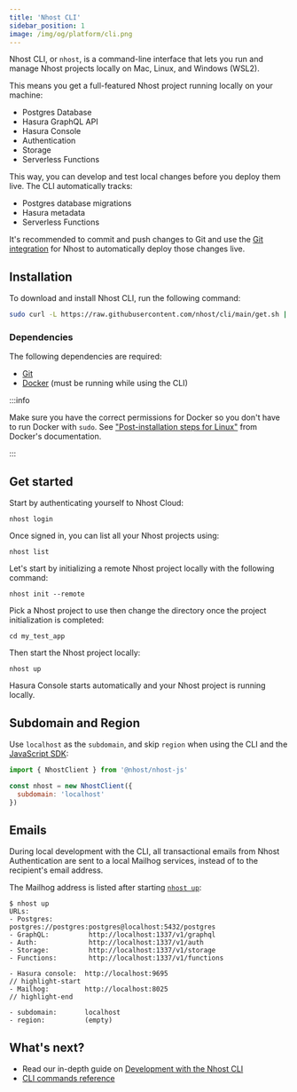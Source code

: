 ```yaml
---
title: 'Nhost CLI'
sidebar_position: 1
image: /img/og/platform/cli.png
---
```



Nhost CLI, or `nhost`, is a command-line interface that lets you run and manage Nhost projects locally on Mac, Linux, and Windows (WSL2).

This means you get a full-featured Nhost project running locally on your machine:

- Postgres Database
- Hasura GraphQL API
- Hasura Console
- Authentication
- Storage
- Serverless Functions

This way, you can develop and test local changes before you deploy them live. The CLI automatically tracks:

- Postgres database migrations
- Hasura metadata
- Serverless Functions

It's recommended to commit and push changes to Git and use the [Git integration](/platform/git) for Nhost to automatically deploy those changes live.

## Installation

To download and install Nhost CLI, run the following command:

```bash
sudo curl -L https://raw.githubusercontent.com/nhost/cli/main/get.sh | bash
```

### Dependencies

The following dependencies are required:

- [Git](https://git-scm.com/downloads)
- [Docker](https://www.docker.com/get-started) (must be running while using the CLI)

:::info

Make sure you have the correct permissions for Docker so you don't have to run Docker with `sudo`. See ["Post-installation steps for Linux"](https://docs.docker.com/engine/install/linux-postinstall/) from Docker's documentation.

:::

## Get started

Start by authenticating yourself to Nhost Cloud:

```
nhost login
```

Once signed in, you can list all your Nhost projects using:

```
nhost list
```

Let's start by initializing a remote Nhost project locally with the following command:

```
nhost init --remote
```

Pick a Nhost project to use then change the directory once the project initialization is completed:

```
cd my_test_app
```

Then start the Nhost project locally:

```
nhost up
```

Hasura Console starts automatically and your Nhost project is running locally.

## Subdomain and Region

Use `localhost` as the `subdomain`, and skip `region` when using the CLI and the [JavaScript SDK](/reference/javascript):

```js
import { NhostClient } from '@nhost/nhost-js'

const nhost = new NhostClient({
  subdomain: 'localhost'
})
```

## Emails

During local development with the CLI, all transactional emails from Nhost Authentication are sent to a local Mailhog services, instead of to the recipient's email address.

The Mailhog address is listed after starting [`nhost up`](/reference/cli/up):

```
$ nhost up
URLs:
- Postgres:         postgres://postgres:postgres@localhost:5432/postgres
- GraphQL:          http://localhost:1337/v1/graphql
- Auth:             http://localhost:1337/v1/auth
- Storage:          http://localhost:1337/v1/storage
- Functions:        http://localhost:1337/v1/functions

- Hasura console:  http://localhost:9695
// highlight-start
- Mailhog:         http://localhost:8025
// highlight-end

- subdomain:       localhost
- region:          (empty)
```

## What's next?

- Read our in-depth guide on [Development with the Nhost CLI](/platform/cli/development-with-the-nhost-cli)
- [CLI commands reference](/reference/cli)
